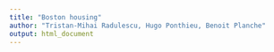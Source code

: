 ```yaml
---
title: "Boston housing"
author: "Tristan-Mihai Radulescu, Hugo Ponthieu, Benoit Planche"
output: html_document
---
```

